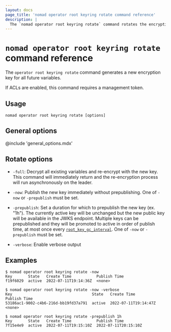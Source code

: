 ```yaml
---
layout: docs
page_title: 'nomad operator root keyring rotate command reference'
description: |
  The `nomad operator root keyring rotate` command rotates the encryption key by generating a new encryption key for all future variables.
---
```


# `nomad operator root keyring rotate` command reference

The `operator root keyring rotate` command generates a new encryption key for
all future variables.

If ACLs are enabled, this command requires a management token.

## Usage

```plaintext
nomad operator root keyring rotate [options]
```

## General options

@include 'general_options.mdx'

## Rotate options

- `-full`: Decrypt all existing variables and re-encrypt with the new key. This
  command will immediately return and the re-encryption process will run
  asynchronously on the leader.

- `-now`: Publish the new key immediately without prepublishing. One of `-now`
  or `-prepublish` must be set.

- `-prepublish`: Set a duration for which to prepublish the new key
  (ex. "1h"). The currently active key will be unchanged but the new public key
  will be available in the JWKS endpoint. Multiple keys can be prepublished and
  they will be promoted to active in order of publish time, at most once every
  [`root_key_gc_interval`][]. One of `-now` or `-prepublish` must be set.

- `-verbose`: Enable verbose output

## Examples

```shell-session
$ nomad operator root keyring rotate -now
Key       State   Create Time           Publish Time
f19f6029  active  2022-07-11T19:14:36Z  <none>

$ nomad operator root keyring rotate -now -verbose
Key                                   State   Create Time           Publish Time
53186ac1-9002-c4b6-216d-bb19fd37a791  active  2022-07-11T19:14:47Z  <none>

$ nomad operator root keyring rotate -prepublish 1h
Key       State   Create Time           Publish Time
7f15e4e9  active  2022-07-11T19:15:10Z  2022-07-11T20:15:10Z
```

[`root_key_gc_interval`]: /nomad/docs/configuration/server#root_key_gc_interval
